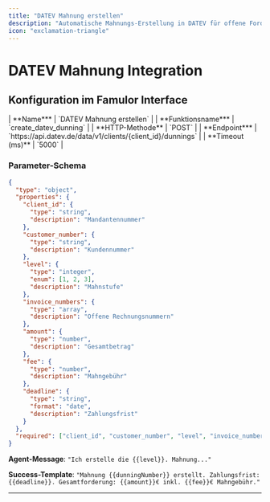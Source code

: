 ```yaml
---
title: "DATEV Mahnung erstellen"
description: "Automatische Mahnungs-Erstellung in DATEV für offene Forderungen direkt während Kundengesprächem"
icon: "exclamation-triangle"
---
```


# DATEV Mahnung Integration

## Konfiguration im Famulor Interface

<Tabs>
  <Tab title="Werkzeugdetails">
    | **Name*** | `DATEV Mahnung erstellen` |
    | **Funktionsname*** | `create_datev_dunning` |
    | **HTTP-Methode** | `POST` |
    | **Endpoint*** | `https://api.datev.de/data/v1/clients/{client_id}/dunnings` |
    | **Timeout (ms)** | `5000` |
  </Tab>
</Tabs>

### Parameter-Schema

```json
{
  "type": "object",
  "properties": {
    "client_id": {
      "type": "string",
      "description": "Mandantennummer"
    },
    "customer_number": {
      "type": "string", 
      "description": "Kundennummer"
    },
    "level": {
      "type": "integer",
      "enum": [1, 2, 3],
      "description": "Mahnstufe"
    },
    "invoice_numbers": {
      "type": "array",
      "description": "Offene Rechnungsnummern"
    },
    "amount": {
      "type": "number",
      "description": "Gesamtbetrag"
    },
    "fee": {
      "type": "number",
      "description": "Mahngebühr"
    },
    "deadline": {
      "type": "string",
      "format": "date",
      "description": "Zahlungsfrist"
    }
  },
  "required": ["client_id", "customer_number", "level", "invoice_numbers"]
}
```

**Agent-Message**: `"Ich erstelle die {{level}}. Mahnung..."`

**Success-Template**: `"Mahnung {{dunningNumber}} erstellt. Zahlungsfrist: {{deadline}}. Gesamtforderung: {{amount}}€ inkl. {{fee}}€ Mahngebühr."`

---
